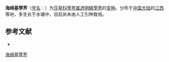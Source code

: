 {{Infraspeciesbox
| name = 海绵基荸荠
| status = 
| status_system = 
| image =
| genus = Heleocharis
| species link = 透明鳞荸荠
| species = pellucida
| varietas = spongiosa
| authority = Tang et Wang
}}

'''海绵基荸荠'''（[[学名|学名]]：{{lang|la|''Heleocharis pellucida'' var. ''spongiosa''}}）为[[莎草科|莎草科]][[荸荠属|荸荠属]][[透明鳞荸荠|透明鳞荸荠]]的[[变种|变种]]。分布于[[中国大陆|中国大陆]]的[[江西|江西]]等地，多生长于水塘中，目前尚未由人工引种栽培。

== 参考文献 ==
<div class="references-small">
* {{cite web| url =http://www.bioinfo.cn/db05/KmzwSpecies.php?action=view&id=24846| title =海绵基荸荠（变种）| work =《中国高等植物数据库全库》| publisher =中国科学院微生物研究所| author =昆明植物研究所| accessdate =2009-02-25| deadurl =yes| archiveurl =https://web.archive.org/web/20160305043037/http://www.bioinfo.cn/db05/KmzwSpecies.php?action=view&id=24846| archivedate =2016-03-05}}
</div>

[[Category:荸荠属|海绵基荸荠]]


{{植物小作品}}